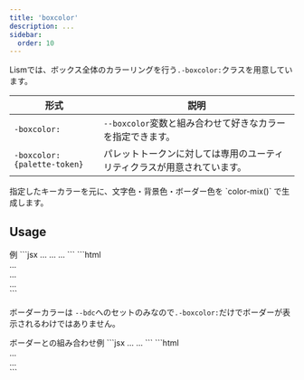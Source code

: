 ```yaml
---
title: 'boxcolor'
description: ...
sidebar: 
  order: 10
---
```




Lismでは、ボックス全体のカラーリングを行う`.-boxcolor:`クラスを用意しています。

| 形式 | 説明 |
|---|---|
| `-boxcolor:` | `--boxcolor`変数と組み合わせて好きなカラーを指定できます。 |
| `-boxcolor:{palette-token}` | パレットトークンに対しては専用のユーティリティクラスが用意されています。 |


<Callout type='info'>
指定したキーカラーを元に、文字色・背景色・ボーダー色を `color-mix()` で生成します。
</Callout>

## Usage

<Preview>
	<PreviewTitle>例</PreviewTitle>
	<PreviewArea resize p='box:l'>
		<Box boxcolor='blue' p='box'><DammyText length='codes' /></Box>
		<Box boxcolor='red' p='box'><DammyText length='codes' /></Box>
		<Box boxcolor='#688f04' p='box'><DammyText length='codes' /></Box>
	</PreviewArea>
	<PreviewCode slot="tab" label='JSX'>
	```jsx
		<Box boxcolor='blue' p='box'>...</Box>
		<Box boxcolor='red' p='box'>...</Box>
		<Box boxcolor='#688f04' p='box'>...</Box>
	```
	</PreviewCode>
	<PreviewCode slot="tab" label="HTML">
	```html
		<div class='l--box -boxcolor:blue -p:box'>...</div>
		<div class='l--box -boxcolor:red -p:box'>...</div>
		<div class='l--box -boxcolor: -p:box' style='--boxcolor:#688f04'>...</div>
	```
	</PreviewCode>
</Preview>

ボーダーカラーは `--bdc`へのセットのみなので`.-boxcolor:`だけでボーダーが表示されるわけではありません。

<Preview>
	<PreviewTitle>ボーダーとの組み合わせ例</PreviewTitle>
	<PreviewArea resize p='box:l'>
		<Box boxcolor='purple' p='box' bd bdw='4px'><DammyText length='codes' /></Box>
		<Box boxcolor='#688f04' p='box' bd><DammyText length='codes' /></Box>
	</PreviewArea>
	<PreviewCode slot="tab" label='JSX'>
	```jsx
		<Box boxcolor='purple' p='box' bd bdw='4px'>...</Box>
		<Box boxcolor='#688f04' p='box' bd>...</Box>
	```
	</PreviewCode>
	<PreviewCode slot="tab" label="HTML">
	```html
		<div class='l--box -boxcolor:purple -p:box -bd:' style='--bdw:4px'>...</div>
		<div class='l--box -boxcolor: -p:box -bd:' style='--boxcolor:#688f04'>...</div>
	```
	</PreviewCode>
</Preview>
